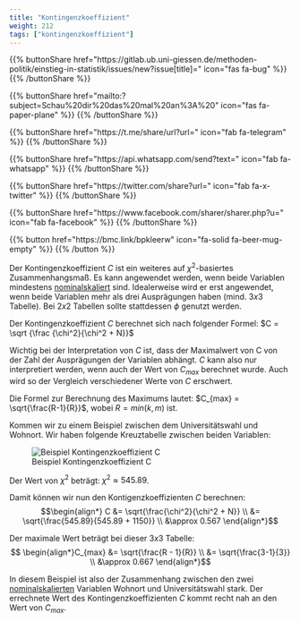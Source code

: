 ```yaml
---
title: "Kontingenzkoeffizient"
weight: 212
tags: ["kontingenzkoeffizient"]
---
```


{{% buttonShare href=\"https\:\/\/gitlab.ub.uni-giessen.de\/methoden-politik\/einstieg-in-statistik\/issues\/new?issue[title]=\" icon=\"fas fa-bug\" %}} {{% /buttonShare %}} 

{{% buttonShare href=\"mailto\:?subject=Schau\%20dir\%20das\%20mal\%20an\%3A\%20\" icon=\"fas fa-paper-plane\" %}} {{% /buttonShare %}}

{{% buttonShare href=\"https\:\/\/t.me\/share\/url?url=\" icon=\"fab fa-telegram\" %}} {{% /buttonShare %}}

{{% buttonShare href=\"https\:\/\/api.whatsapp.com\/send?text=\" icon=\"fab fa-whatsapp\" %}} {{% /buttonShare %}}

{{% buttonShare href=\"https\:\/\/twitter.com\/share?url=\" icon=\"fab fa-x-twitter\" %}} {{% /buttonShare %}}

{{% buttonShare href=\"https\:\/\/www.facebook.com\/sharer\/sharer.php?u=\" icon=\"fab fa-facebook\" %}} {{% /buttonShare %}}

{{% button href=\"https\:\/\/bmc.link\/bpkleerw\" icon=\"fa-solid fa-beer-mug-empty\" %}} {{% /button %}}

Der Kontingenzkoeffizient $C$ ist ein weiteres auf $\chi^2$-basiertes Zusammenhangsmaß. Es kann angewendet werden, wenn beide Variablen mindestens [nominalskaliert](../../../glossar/nominalskala.html) sind. Idealerweise wird er erst angewendet, wenn beide Variablen mehr als drei Ausprägungen haben (mind. $3x3$ Tabelle). Bei $2x2$ Tabellen sollte stattdessen $\phi$ genutzt werden. 

Der Kontingenzkoeffizient $C$ berechnet sich nach folgender Formel: $C = \sqrt {\frac {\chi^2}{\chi^2 + N}}$

Wichtig bei der Interpretation von $C$ ist, dass der Maximalwert von C von der Zahl der Ausprägungen der Variablen abhängt. $C$ kann also nur interpretiert werden, wenn auch der Wert von $C_{max}$ berechnet wurde. Auch wird so der Vergleich verschiedener Werte von $C$ erschwert. 

Die Formel zur Berechnung des Maximums lautet: $C_{max} = \sqrt{\frac{R-1}{R}}$, wobei $R = min(k,m)$ ist. 

Kommen wir zu einem Beispiel zwischen dem Universitätswahl und Wohnort. Wir haben folgende Kreuztabelle zwischen beiden Variablen:

![Beispiel Kontingenzkoeffizient C](../images/kontingenzC.png)

Der Wert von $\chi^2$ beträgt: $\chi^2  \approx 545.89$.

Damit können wir nun den Kontigenzkoeffizienten $C$ berechnen: 
$$\begin{align*} C &= \sqrt{\frac{\chi^2}{\chi^2 + N}} \\ &= \sqrt{\frac{545.89}{545.89 + 1150}} \\ &\approx 0.567 \end{align*}$$

Der maximale Wert beträgt bei dieser $3x3$ Tabelle: 
$$ \begin{align*}C_{max} &= \sqrt{\frac{R - 1}{R}} \\ &= \sqrt{\frac{3-1}{3}} \\ &\approx 0.667 \end{align*}$$

In diesem Beispiel ist also der Zusammenhang zwischen den zwei [nominalskalierten](../../../glossar/nominalskala/index.html) Variablen Wohnort und Universitätswahl stark. Der errechnete Wert des Kontingenzkoeffizienten $C$ kommt recht nah an den Wert von $C_{max}$.